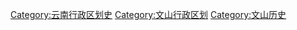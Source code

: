 [[Category:云南行政区划史|Category:云南行政区划史]]
[[Category:文山行政区划|Category:文山行政区划]]
[[Category:文山历史|Category:文山历史]]
